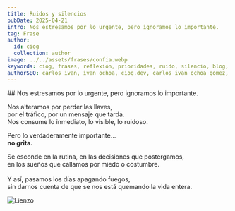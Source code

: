 ```yaml
---
title: Ruidos y silencios
pubDate: 2025-04-21
intro: Nos estresamos por lo urgente, pero ignoramos lo importante.
tag: Frase
author:
  id: ciog
  collection: author
image: ../../assets/frases/confia.webp
keywords: ciog, frases, reflexión, prioridades, ruido, silencio, blog, rutina, sentido
authorSEO: carlos ivan, ivan ochoa, ciog.dev, carlos ivan ochoa gomez, burnout, estrés, autocuidado, urgencia, introspección
---
```


<FraseButtons music="true" />

<div class="frase__container">
  ## Nos estresamos por lo urgente, pero ignoramos lo importante.

  Nos alteramos por perder las llaves, <br />
  por el tráfico, por un mensaje que tarda. <br />
  Nos consume lo inmediato, lo visible, lo ruidoso. <br />

  Pero lo verdaderamente importante… <br />
  **no grita.**

  Se esconde en la rutina, en las decisiones que postergamos, <br />
  en los sueños que callamos por miedo o costumbre. <br />   
  Y así, pasamos los días apagando fuegos, <br />
  sin darnos cuenta de que se nos está quemando la vida entera.

  <Image src="https://res.cloudinary.com/dx7uimym1/image/upload/v1745296908/this-is-fine_v4iwcm.webp" width={400} height={200} alt="Lienzo"/>
</div>

<br />

<YoutubeVideo url="https://www.youtube.com/watch?v=y6R3XO5d4WM" />

